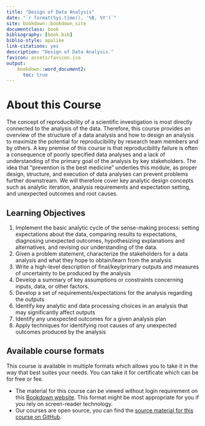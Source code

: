 ```yaml
---
title: "Design of Data Analysis"
date: "`r format(Sys.time(), '%B, %Y')`"
site: bookdown::bookdown_site
documentclass: book
bibliography: [book.bib]
biblio-style: apalike
link-citations: yes
description: "Design of Data Analysis."
favicon: assets/favicon.ico
output:
    bookdown::word_document2:
      toc: true
---
```


# About this Course {-}

The concept of reproducibility of a scientific investigation is most directly connected to the analysis of the data. Therefore, this course provides an overview of the structure of a data analysis and how to design an analysis to maximize the potential for reproducibility by research team members and by others. A key premise of this course is that reproducibility failure is often a consequence of poorly specified data analyses and a lack of understanding of the primary goal of the analysis by key stakeholders. The idea that “prevention is the best medicine” underlies this module, as proper design, structure, and execution of data analyses can prevent problems further downstream. We will therefore cover key analytic design concepts such as analytic iteration, analysis requirements and expectation setting, and unexpected outcomes and root causes. 

## Learning Objectives {-}

1. Implement the basic analytic cycle of the sense-making process: setting expectations about the data, comparing results to expectations, diagnosing unexpected outcomes, hypothesizing explanations and alternatives, and revising our understanding of the data.
2. Given a problem statement, characterize the stakeholders for a data analysis and what they hope to obtain/learn from the analysis
3. Write a high-level description of final/key/primary outputs and measures of uncertainty to be produced by the analysis
4. Develop a summary of key assumptions or constraints concerning inputs, data, or other factors.
5. Develop a set of requirements/expectations for the analysis regarding the outputs
6. Identify key analytic and data processing choices in an analysis that may significantly affect outputs
7. Identify any unexpected outcomes for a given analysis plan
8. Apply techniques for identifying root causes of any unexpected outcomes produced by the analysis 


## Available course formats {-}

This course is available in multiple formats which allows you to take it in the way that best suites your needs. You can take it for certificate which can be for free or fee.

- The material for this course can be viewed without login requirement on this [Bookdown website](http://hutchdatascience.org/Design_of_Data_Analysis/). This format might be most appropriate for you if you rely on screen-reader technology.
- Our courses are open source, you can find the [source material for this course on GitHub](https://github.com/fhdsl/Design_of_Data_Analysis/).
